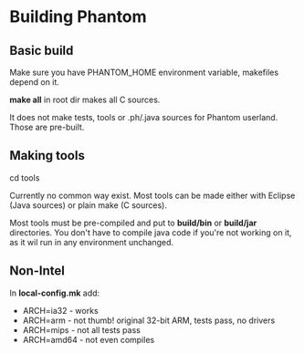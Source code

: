 = Building Phantom =

== Basic build ==

Make sure you have PHANTOM_HOME environment variable, makefiles depend on it.

'''make all''' in root dir makes all C sources.

It does not make tests, tools or .ph/.java sources for Phantom userland. Those are pre-built.

== Making tools ==

cd tools

Currently no common way exist. Most tools can be made either with Eclipse (Java sources) or plain make (C sources).

Most tools must be pre-compiled and put to '''build/bin''' or '''build/jar''' directories. You don't have to compile java code if you're not working on it, as it wil run in any environment unchanged.

== Non-Intel ==

In '''local-config.mk''' add:

* ARCH=ia32 - works
* ARCH=arm - not thumb! original 32-bit ARM, tests pass, no drivers
* ARCH=mips - not all tests pass
* ARCH=amd64 - not even compiles



